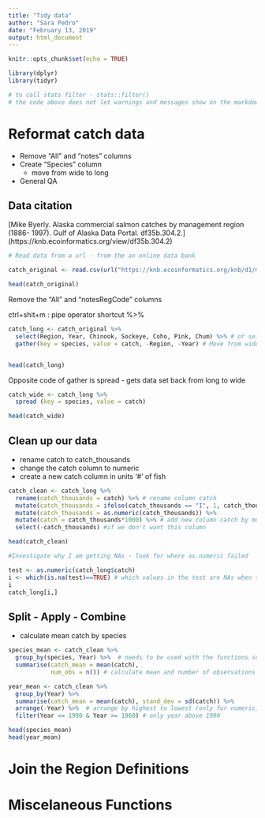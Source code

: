 ```yaml
---
title: "Tidy data"
author: "Sara Pedro"
date: "February 13, 2019"
output: html_document
---
```


```r
knitr::opts_chunk$set(echo = TRUE)
```

```r
library(dplyr)
library(tidyr)

# to call stats filter - stats::filter()
# the code above does not let warnings and messages show on the markdown version
```


# Reformat catch data

* Remove "All" and "notes" columns
* Create "Species" column
    - move from wide to long
* General QA

## Data citation

[Mike Byerly. Alaska commercial salmon catches by management region (1886- 1997). Gulf of Alaska Data Portal. df35b.304.2.] (https://knb.ecoinformatics.org/view/df35b.304.2)



```r

# Read data from a url - from the an online data bank

catch_original <- read.csv(url("https://knb.ecoinformatics.org/knb/d1/mn/v2/object/df35b.302.1", method = "libcurl"), stringsAsFactors = FALSE)

head(catch_original)

```

Remove the "All" and "notesRegCode" columns

ctrl+shit+m : pipe operator shortcut %>% 

```r

catch_long <- catch_original %>%
  select(Region, Year, Chinook, Sockeye, Coho, Pink, Chum) %>% # or select(-All,-notesRegCode)
  gather(key = species, value = catch, -Region, -Year) # Move from wide to long; Region and                                                             Year are not going to be gathered                                                               into the species and catch columns


head(catch_long)

```


Opposite code of gather is spread - gets data set back from long to wide

```r
catch_wide <- catch_long %>% 
  spread (key = species, value = catch)

head(catch_wide)

```

## Clean up our data

* rename catch to catch_thousands
* change the catch column to numeric
* create a new catch column in units '#' of fish

```r
catch_clean <- catch_long %>% 
  rename(catch_thousands = catch) %>% # rename column catch
  mutate(catch_thousands = ifelse(catch_thousands == "I", 1, catch_thousands)) %>% # replace                                      the "I" mistake in row 401 (error found below) for 1. Keep                                       the other rows
  mutate(catch_thousands = as.numeric(catch_thousands)) %>%
  mutate(catch = catch_thousands*1000) %>% # add new column catch by multiplying                                                            catch_thousands by 1000
  select(-catch_thousands) #if we don't want this column

head(catch_clean)

```



```r
#Investigate why I am getting NAs - look for where as.numeric failed 

test <- as.numeric(catch_long$catch)
i <- which(is.na(test)==TRUE) # which values in the test are NAs when tured to numeric
i
catch_long[i,]

```

## Split - Apply - Combine

* calculate mean catch by species

```r

species_mean <- catch_clean %>% 
  group_by(species, Year) %>%  # needs to be used with the functions summarize or mutate
  summarise(catch_mean = mean(catch), 
            num_obs = n()) # calculate mean and number of observations

year_mean <- catch_clean %>% 
  group_by(Year) %>% 
  summarise(catch_mean = mean(catch), stand_dev = sd(catch)) %>% 
  arrange(-Year) %>%  # arrange by highest to lowest (only for numeric). Could use desc() to                            change the order of species (categorical or numeric)
  filter(Year <= 1990 & Year >= 1960) # only year above 1990

head(species_mean)
head(year_mean)

```


# Join the Region Definitions


# Miscelaneous Functions






